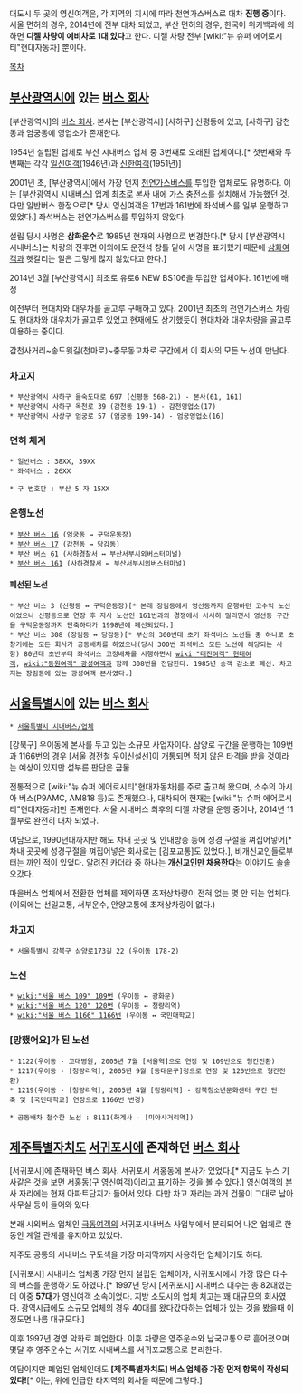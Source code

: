 대도시 두 곳의 영신여객은, 각 지역의 지시에 따라 천연가스버스로 대차 '''진행 중'''이다. 서울 면허의 경우, 2014년에 전부 대차 되었고, 부산 면허의 경우, 한국어 위키백과에 의하면 ''' 디젤 차량이 예비차로 1대 있다'''고 한다. 디젤 차량 전부 [wiki:"뉴 슈퍼 에어로시티"현대자동차] 뿐이다.

[[목차]]
== [[부산광역시]]에 있는 [[버스 회사]] ==
[부산광역시]의 [[버스 회사]]. 본사는 [부산광역시] [사하구] 신평동에 있고, [사하구] 감천동과 엄궁동에 영업소가 존재한다.

1954년 설립된 업체로 부산 시내버스 업체 중 3번째로 오래된 업체이다.[* 첫번째와 두번째는 각각 [[일신여객]](1946년)과 [[신한여객]](1951년)]

2001년 초, [부산광역시]에서 가장 먼저 [[천연가스버스]]를 투입한 업체로도 유명하다. 이는 [부산광역시 시내버스] 업계 최초로 본사 내에 가스 충전소를 설치해서 가능했던 것. 다만 일반버스 한정으로[* 당시 영신여객은 17번과 161번에 좌석버스를 일부 운행하고 있었다.] 좌석버스는 천연가스버스를 투입하지 않았다.

설립 당시 사명은 '''삼화운수'''로 1985년 현재의 사명으로 변경한다.[* 당시 [부산광역시 시내버스]는 차량의 전후면 이외에도 운전석 창틀 밑에 사명을 표기했기 때문에 [[삼화여객]]과 헷갈리는 일은 그렇게 많지 않았다고 한다.]

2014년 3월 [부산광역시] 최초로 유로6 NEW BS106을 투입한 업체이다. 161번에 배정

예전부터 현대차와 대우차를 골고루 구매하고 있다. 2001년 최초의 천연가스버스 차량도 현대차와 대우차가 골고루 있었고 현재에도 상기했듯이 현대차와 대우차량을 골고루 이용하는 중이다.

감천사거리~송도윗길(천마로)~충무동교차로 구간에서 이 회사의 모든 노선이 만난다.

=== 차고지 ===
 * 부산광역시 사하구 을숙도대로 697 (신평동 568-21) - 본사(61, 161)
 * 부산광역시 사하구 옥천로 39 (감천동 19-1) - 감천영업소(17)
 * 부산광역시 사상구 엄궁로 57 (엄궁동 199-14) - 엄궁영업소(16)

=== 면허 체계 ===
 * 일반버스 : 38XX, 39XX
 * 좌석버스 : 26XX

 * 구 번호판 : 부산 5 자 15XX

=== 운행노선 ===
 * [[부산 버스 16]] (엄궁동 ↔ 구덕운동장)
 * [[부산 버스 17]] (감천동 ↔ 당감동)
 * [[부산 버스 61]] (사하경찰서 ↔ 부산서부시외버스터미널)
 * [[부산 버스 161]] (사하경찰서 ↔ 부산서부시외버스터미널)

==== 폐선된 노선 ====
 * 부산 버스 3 (신평동 ↔ 구덕운동장)[* 본래 장림동에서 영선동까지 운행하던 고수익 노선이었으나 신평동으로 연장 후 자사 노선인 161번과의 경쟁에서 서서히 밀리면서 영선동 구간을 구덕운동장까지 단축하다가 1998년에 폐선되었다.]
 * 부산 버스 308 (장림동 ↔ 당감동)[* 부산의 300번대 초기 좌석버스 노선들 중 하나로 초창기에는 모든 회사가 공동배차를 하였으나(당시 300번 좌석버스 모든 노선에 해당되는 사항) 80년대 초반부터 좌석버스 고정배차를 시행하면서 [[wiki:"태진여객" 현대여객]], [[wiki:"동원여객" 광성여객]]과 함께 308번을 전담한다. 1985년 승객 감소로 폐선. 차고지는 장림동에 있는 광성여객 본사였다.]  

== [[서울특별시]]에 있는 [[버스 회사]] ==
 * [[서울특별시 시내버스/업체]]

[강북구] 우이동에 본사를 두고 있는 소규모 사업자이다.
삼양로 구간을 운행하는 109번과 1166번의 경우 [서울 경전철 우이신설선]이 개통되면 적지 않은 타격을 받을 것이라는 예상이 있지만 섣부른 판단은 금물

전통적으로 [wiki:"뉴 슈퍼 에어로시티"현대자동차]를 주로 출고해 왔으며, 소수의 아시아 버스(P9AMC, AM818 등)도 존재했으나, 대차되어 현재는 [wiki:"뉴 슈퍼 에어로시티"현대자동차]만 존재한다. 서울 시내버스 최후의 디젤 차량을 운행 중이나, 2014년 11월부로 완전히 대차 되었다.

여담으로, 1990년대까지만 해도 차내 곳곳 및 안내방송 등에 성경 구절을 껴집어넣어[* 차내 곳곳에 성경구절을 껴집어넣은 회사로는 [김포교통]도 있었다.], 비개신교인들로부터는 까인 적이 있었다. 알려진 카더라 중 하나는 '''개신교인만 채용한다'''는 이야기도 솔솔 오갔다.

마을버스 업체에서 전환한 업체를 제외하면 초저상차량이 전혀 없는 몇 안 되는 업체다.(이외에는 선일교통, 서부운수, 안양교통에 초저상차량이 없다.)
=== 차고지 ===
 * 서울특별시 강북구 삼양로173길 22 (우이동 178-2)

=== 노선 ===
 * [[wiki:"서울 버스 109" 109번]] (우이동 ↔ 광화문)
 * [[wiki:"서울 버스 120" 120번]] (우이동 ↔ 청량리역)
 * [[wiki:"서울 버스 1166" 1166번]] (우이동 ↔ 국민대학교)
=== [망했어요]가 된 노선 ===

 * 1122(우이동 - 고대병원, 2005년 7월 [서울역]으로 연장 및 109번으로 형간전환)
 * 1217(우이동 - [청량리역], 2005년 9월 [동대문구]청으로 연장 및 120번으로 형간전환)
 * 1219(우이동 - [청량리역], 2005년 4월 [청량리역] - 강북청소년문화센터 구간 단축 및 [국민대학교] 연장으로 1166번 변경)

 * 공동배차 철수한 노선 : 8111(화계사 - [미아사거리역])

== [[제주특별자치도]] [[서귀포시]]에 존재하던 [[버스 회사]] ==
[서귀포시]에 존재하던 버스 회사. 서귀포시 서홍동에 본사가 있었다.[* 지금도 뉴스 기사같은 것을 보면 서홍동(구 영신여객)이라고 표기하는 것을 볼 수 있다.] 영신여객의 본사 자리에는 현재 아파트단지가 들어서 있다. 다만 차고 자리는 과거 건물이 그대로 남아 사무실 등이 들어와 있다.

본래 시외버스 업체인 [[극동여객]]의 서귀포시내버스 사업부에서 분리되어 나온 업체로 한동안 계열 관계를 유지하고 있었다.

제주도 공통의 시내버스 구도색을 가장 마지막까지 사용하던 업체이기도 하다.

[서귀포시] 시내버스 업체중 가장 먼저 설립된 업체이자, 서귀포시에서 가장 많은 대수의 버스를 운행하기도 하였다.[* 1997년 당시 [서귀포시] 시내버스 대수는 총 82대였는데 이중 '''57대'''가 영신여객 소속이었다. 지방 소도시의 업체 치고는 꽤 대규모의 회사였다. 광역시급에도 소규모 업체의 경우 40대를 왔다갔다하는 업체가 있는 것을 봤을때 이정도면 나름 대규모다.]

이후 1997년 경영 악화로 폐업한다. 이후 차량은 영주운수와 남국교통으로 흩어졌으며 몇달 후 영주운수는 서귀포 시내버스를 서귀포교통으로 분리한다.

여담이지만 폐업된 업체인데도 '''[제주특별자치도] 버스 업체중 가장 먼저 항목이 작성되었다!'''[* 이는, 위에 언급한 타지역의 회사들 때문에 그렇다.]
